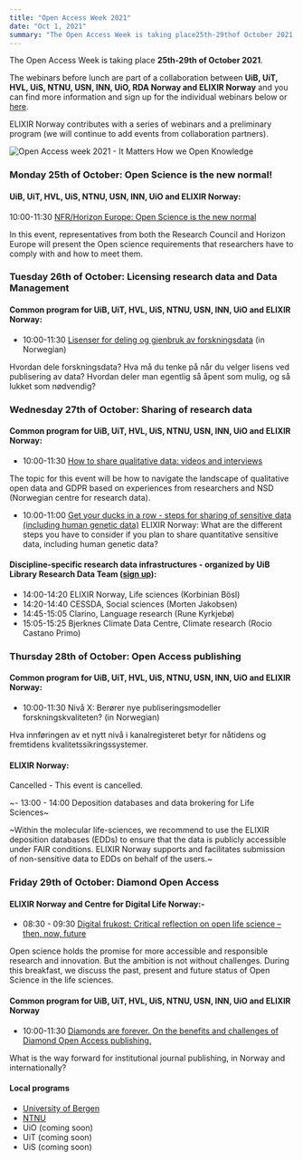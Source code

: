 ```yaml
---
title: "Open Access Week 2021"
date: "Oct 1, 2021"
summary: "The Open Access Week is taking place25th-29thof October 2021.The webinars before lunch are part of a collaboration betweenUiB, UiT, HVL, UiS, NTNU, USN, INN, UiO, RDA Norway and ELIXIR Norway and you can find more information and sign up for the individual webinars below or here. ELIXIR Norway contributes with a series of webinars."
---
```


The Open Access Week is taking place **25th-29th of October 2021**.

The webinars before lunch are part of a collaboration between **UiB, UiT, HVL, UiS, NTNU, USN, INN, UiO, RDA Norway and ELIXIR Norway** and you can find more information and sign up for the individual webinars below or [here](https://www.rd-alliance.org/node/61927/events).

ELIXIR Norway contributes with a series of webinars and a preliminary program (we will continue to add events from collaboration partners).

![Open Access week 2021 - It Matters How we Open Knowledge](/assets/news/open-access-week-2021/banner.png "Banner Open Access week")

### Monday 25th of October: Open Science is the new normal!

#### UiB, UiT, HVL, UiS, NTNU, USN, INN, UiO and ELIXIR Norway:

10:00-11:30 [NFR/Horizon Europe: Open Science is the new normal](https://www.rd-alliance.org/group/rda-norway/event/webinar-open-science-new-normal)

In this event, representatives from both the Research Council and Horizon Europe will present the Open science requirements that researchers have to comply with and how to meet them.

### Tuesday 26th of October: Licensing research data and Data Management

#### Common program for UiB, UiT, HVL, UiS, NTNU, USN, INN, UiO and ELIXIR Norway:

- 10:00-11:30 [Lisenser for deling og gjenbruk av forskningsdata](https://www.rd-alliance.org/group/rda-norway/event/webinar-lisenser-deling-av-forskningsdata) (in Norwegian)

Hvordan dele forskningsdata? Hva må du tenke på når du velger lisens ved publisering av data? Hvordan deler man egentlig så åpent som mulig, og så lukket som nødvendig?

### Wednesday 27th of October: Sharing of research data

#### Common program for UiB, UiT, HVL, UiS, NTNU, USN, INN, UiO and ELIXIR Norway:

- 10:00-11:30 [How to share qualitative data: videos and interviews](https://www.rd-alliance.org/group/rda-norway/event/webinar-how-share-qualitative-data-videos-and-interviews)

The topic for this event will be how to navigate the landscape of qualitative open data and GDPR based on experiences from researchers and NSD (Norwegian centre for research data).

- 10:00-11:00 [Get your ducks in a row - steps for sharing of sensitive data (including human genetic data)](https://www.rd-alliance.org/group/rda-norway/event/webinar-get-your-ducks-row-steps-sharing-sensitive-data-including-human)
ELIXIR Norway: What are the different steps you have to consider if you plan to share quantitative sensitive data, including human genetic data?

#### Discipline-specific research data infrastructures - organized by UiB Library Research Data Team ([sign up](https://skjemaker.app.uib.no/view.php?id=11222867)):

- 14:00-14:20 ELIXIR Norway, Life sciences (Korbinian Bösl)
- 14:20-14:40 CESSDA, Social sciences (Morten Jakobsen)
- 14:45-15:05 Clarino, Language research (Rune Kyrkjebø)
- 15:05-15:25 Bjerknes Climate Data Centre, Climate research (Rocio Castano Primo)

### Thursday 28th of October: Open Access publishing

#### Common program for UiB, UiT, HVL, UiS, NTNU, USN, INN, UiO and ELIXIR Norway:

- 10:00-11:30 Nivå X: Berører nye publiseringsmodeller forskningskvaliteten? (in Norwegian)

Hva innføringen av et nytt nivå i kanalregisteret betyr for nåtidens og fremtidens kvalitetssikringssystemer.

#### ELIXIR Norway:

Cancelled - This event is cancelled.

~- 13:00 - 14:00 Deposition databases and data brokering for Life Sciences~

~Within the molecular life-sciences, we recommend to use the ELIXIR deposition databases (EDDs) to ensure that the data is publicly accessible under FAIR conditions. ELIXIR Norway supports and facilitates submission of non-sensitive data to EDDs on behalf of the users.~

### Friday 29th of October: Diamond Open Access

#### ELIXIR Norway and Centre for Digital Life Norway:-

- 08:30 - 09:30 [Digital frukost: Critical reflection on open life science – then, now, future](https://www.digitallifenorway.org/events/digital-frukost_open_access.html)

Open science holds the promise for more accessible and responsible research and innovation. But the ambition is not without challenges. During this breakfast, we discuss the past, present and future status of Open Science in the life sciences.

#### Common program for UiB, UiT, HVL, UiS, NTNU, USN, INN, UiO and ELIXIR Norway

- 10:00-11:30 [Diamonds are forever. On the benefits and challenges of Diamond Open Access publishing.](https://www.rd-alliance.org/group/rda-norway/event/webinar-diamonds-are-forever-benefits-and-challenges-diamond-open-access)

What is the way forward for institutional journal publishing, in Norway and internationally?

#### Local programs

- [University of Bergen](https://www.uib.no/en/ub/148110/open-access-week-2021 "Open Access Week University of Bergen")
- [NTNU](https://www.ntnu.edu/ub/research-support/open-access)
- UiO (coming soon)
- UiT (coming soon)
- UiS (coming soon)
